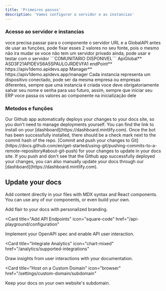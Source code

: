 ```yaml
---
title: 'Primeiros passos'
description: 'Vamos configurar o servidor e as instancias'
---
```


### Acesso ao servidor e instancias

<AccordionGroup>
  <Accordion icon="github" title="Autenticando o servidor da API">
    voce precisa passar para o componente o servidor URL e a GlobalAPI antes de usar as funções, pode fixar esses 2 valores no seu fonte, pois o mesmo não ira mudar
    se voce não tem um servidor privado ainda, pode usar e testar com o servidor ```COMUNITARIO DISPONIVEL```
	ApiGlobal** ASD3F21APIDEVS6A5SPAULOJRDEVFA1
    endPoint** https://apiv1demo.apidevs.app
    Manager** https://apiv1demo.apidevs.app/manager 
  </Accordion>
  <Accordion icon="rectangle-terminal" title="Instancias ```Celulares de clientes```">
    Cada instancia representa um dispositivo conectado, pode ser da mesma empresa ou empresas diferentes, 
	sempre que uma instancia é criada voce deve obrigatoriamente salvar seu nome e senha para uso futuro, assim, 
	sempre que iniciar seu ERP voce passa os valores ao componente na inicialização dele
  </Accordion>
</AccordionGroup>

### Metodos e funções

<AccordionGroup>

<Accordion icon="message-bot" title="Install our Github app">
  Our Github app automatically deploys your changes to your docs site, so you
  don't need to manage deployments yourself. You can find the link to install on
  your [dashboard](https://dashboard.mintlify.com). Once the bot has been
  successfully installed, there should be a check mark next to the commit hash
  of the repo.
</Accordion>
<Accordion icon="rocket" title="Push your changes">
  [Commit and push your changes to
  Git](https://docs.github.com/en/get-started/using-git/pushing-commits-to-a-remote-repository#about-git-push)
  for your changes to update in your docs site. If you push and don't see that
  the Github app successfully deployed your changes, you can also manually
  update your docs through our [dashboard](https://dashboard.mintlify.com).
</Accordion>

</AccordionGroup>

## Update your docs

Add content directly in your files with MDX syntax and React components. You can use any of our components, or even build your own.

<CardGroup>

<Card title="Style Your Docs" icon="paintbrush" href="/settings/global">
  Add flair to your docs with personalized branding.
</Card>

<Card
  title="Add API Endpoints"
  icon="square-code"
  href="/api-playground/configuration"
>
  Implement your OpenAPI spec and enable API user interaction.
</Card>

<Card
  title="Integrate Analytics"
  icon="chart-mixed"
  href="/analytics/supported-integrations"
>
  Draw insights from user interactions with your documentation.
</Card>

<Card
  title="Host on a Custom Domain"
  icon="browser"
  href="/settings/custom-domain/subdomain"
>
  Keep your docs on your own website's subdomain.
</Card>

</CardGroup>
